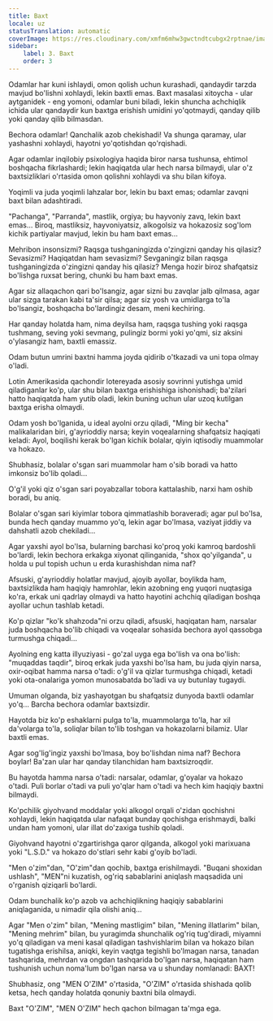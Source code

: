 ```yaml
---
title: Baxt
locale: uz
statusTranslation: automatic
coverImage: https://res.cloudinary.com/xmfm6mhw3gwctndtcubgx2rptnae/image/upload/v1741354419/small_cover_la_gran_rebelion_28716e29d2.webp
sidebar:
    label: 3. Baxt
    order: 3
---
```

Odamlar har kuni ishlaydi, omon qolish uchun kurashadi, qandaydir tarzda mavjud bo'lishni xohlaydi, lekin baxtli emas. Baxt masalasi xitoycha - ular aytganidek - eng yomoni, odamlar buni biladi, lekin shuncha achchiqlik ichida ular qandaydir kun baxtga erishish umidini yo'qotmaydi, qanday qilib yoki qanday qilib bilmasdan.

Bechora odamlar! Qanchalik azob chekishadi! Va shunga qaramay, ular yashashni xohlaydi, hayotni yo'qotishdan qo'rqishadi.

Agar odamlar inqilobiy psixologiya haqida biror narsa tushunsa, ehtimol boshqacha fikrlashardi; lekin haqiqatda ular hech narsa bilmaydi, ular o'z baxtsizliklari o'rtasida omon qolishni xohlaydi va shu bilan kifoya.

Yoqimli va juda yoqimli lahzalar bor, lekin bu baxt emas; odamlar zavqni baxt bilan adashtiradi.

"Pachanga", "Parranda", mastlik, orgiya; bu hayvoniy zavq, lekin baxt emas... Biroq, mastliksiz, hayvoniyatsiz, alkogolsiz va hokazosiz sog'lom kichik partiyalar mavjud, lekin bu ham baxt emas...

Mehribon insonsizmi? Raqsga tushganingizda o'zingizni qanday his qilasiz? Sevasizmi? Haqiqatdan ham sevasizmi? Sevganingiz bilan raqsga tushganingizda o'zingizni qanday his qilasiz? Menga hozir biroz shafqatsiz bo'lishga ruxsat bering, chunki bu ham baxt emas.

Agar siz allaqachon qari bo'lsangiz, agar sizni bu zavqlar jalb qilmasa, agar ular sizga tarakan kabi ta'sir qilsa; agar siz yosh va umidlarga to'la bo'lsangiz, boshqacha bo'lardingiz desam, meni kechiring.

Har qanday holatda ham, nima deyilsa ham, raqsga tushing yoki raqsga tushmang, seving yoki sevmang, pulingiz bormi yoki yo'qmi, siz aksini o'ylasangiz ham, baxtli emassiz.

Odam butun umrini baxtni hamma joyda qidirib o'tkazadi va uni topa olmay o'ladi.

Lotin Amerikasida qachondir lotereyada asosiy sovrinni yutishga umid qiladiganlar ko'p, ular shu bilan baxtga erishishiga ishonishadi; ba'zilari hatto haqiqatda ham yutib oladi, lekin buning uchun ular uzoq kutilgan baxtga erisha olmaydi.

Odam yosh bo'lganida, u ideal ayolni orzu qiladi, "Ming bir kecha" malikalaridan biri, g'ayrioddiy narsa; keyin voqealarning shafqatsiz haqiqati keladi: Ayol, boqilishi kerak bo'lgan kichik bolalar, qiyin iqtisodiy muammolar va hokazo.

Shubhasiz, bolalar o'sgan sari muammolar ham o'sib boradi va hatto imkonsiz bo'lib qoladi...

O'g'il yoki qiz o'sgan sari poyabzallar tobora kattalashib, narxi ham oshib boradi, bu aniq.

Bolalar o'sgan sari kiyimlar tobora qimmatlashib boraveradi; agar pul bo'lsa, bunda hech qanday muammo yo'q, lekin agar bo'lmasa, vaziyat jiddiy va dahshatli azob chekiladi...

Agar yaxshi ayol bo'lsa, bularning barchasi ko'proq yoki kamroq bardoshli bo'lardi, lekin bechora erkakga xiyonat qilinganida, "shox qo'yilganda", u holda u pul topish uchun u erda kurashishdan nima naf?

Afsuski, g'ayrioddiy holatlar mavjud, ajoyib ayollar, boylikda ham, baxtsizlikda ham haqiqiy hamrohlar, lekin azobning eng yuqori nuqtasiga ko'ra, erkak uni qadrlay olmaydi va hatto hayotini achchiq qiladigan boshqa ayollar uchun tashlab ketadi.

Ko'p qizlar "ko'k shahzoda"ni orzu qiladi, afsuski, haqiqatan ham, narsalar juda boshqacha bo'lib chiqadi va voqealar sohasida bechora ayol qassobga turmushga chiqadi...

Ayolning eng katta illyuziyasi - go'zal uyga ega bo'lish va ona bo'lish: "muqaddas taqdir", biroq erkak juda yaxshi bo'lsa ham, bu juda qiyin narsa, oxir-oqibat hamma narsa o'tadi: o'g'il va qizlar turmushga chiqadi, ketadi yoki ota-onalariga yomon munosabatda bo'ladi va uy butunlay tugaydi.

Umuman olganda, biz yashayotgan bu shafqatsiz dunyoda baxtli odamlar yo'q... Barcha bechora odamlar baxtsizdir.

Hayotda biz ko'p eshaklarni pulga to'la, muammolarga to'la, har xil da'volarga to'la, soliqlar bilan to'lib toshgan va hokazolarni bilamiz. Ular baxtli emas.

Agar sog'lig'ingiz yaxshi bo'lmasa, boy bo'lishdan nima naf? Bechora boylar! Ba'zan ular har qanday tilanchidan ham baxtsizroqdir.

Bu hayotda hamma narsa o'tadi: narsalar, odamlar, g'oyalar va hokazo o'tadi. Puli borlar o'tadi va puli yo'qlar ham o'tadi va hech kim haqiqiy baxtni bilmaydi.

Ko'pchilik giyohvand moddalar yoki alkogol orqali o'zidan qochishni xohlaydi, lekin haqiqatda ular nafaqat bunday qochishga erishmaydi, balki undan ham yomoni, ular illat do'zaxiga tushib qoladi.

Giyohvand hayotni o'zgartirishga qaror qilganda, alkogol yoki marixuana yoki "L.S.D." va hokazo do'stlari sehr kabi g'oyib bo'ladi.

"Men o'zim"dan, "O'zim"dan qochib, baxtga erishilmaydi. "Buqani shoxidan ushlash", "MEN"ni kuzatish, og'riq sabablarini aniqlash maqsadida uni o'rganish qiziqarli bo'lardi.

Odam bunchalik ko'p azob va achchiqlikning haqiqiy sabablarini aniqlaganida, u nimadir qila olishi aniq...

Agar "Men o'zim" bilan, "Mening mastligim" bilan, "Mening illatlarim" bilan, "Mening mehrim" bilan, bu yuragimda shunchalik og'riq tug'diradi, miyamni yo'q qiladigan va meni kasal qiladigan tashvishlarim bilan va hokazo bilan tugatishga erishilsa, aniqki, keyin vaqtga tegishli bo'lmagan narsa, tanadan tashqarida, mehrdan va ongdan tashqarida bo'lgan narsa, haqiqatan ham tushunish uchun noma'lum bo'lgan narsa va u shunday nomlanadi: BAXT!

Shubhasiz, ong "MEN O'ZIM" o'rtasida, "O'ZIM" o'rtasida shishada qolib ketsa, hech qanday holatda qonuniy baxtni bila olmaydi.

Baxt "O'ZIM", "MEN O'ZIM" hech qachon bilmagan ta'mga ega.

